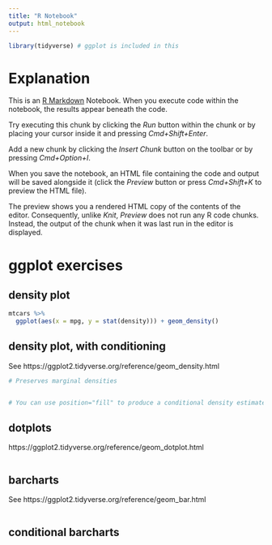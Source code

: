 ```yaml
---
title: "R Notebook"
output: html_notebook
---
```


```r
library(tidyverse) # ggplot is included in this
```

# Explanation

This is an [R Markdown](http://rmarkdown.rstudio.com) Notebook. When you execute code within the notebook, the results appear beneath the code. 

Try executing this chunk by clicking the *Run* button within the chunk or by placing your cursor inside it and pressing *Cmd+Shift+Enter*. 

Add a new chunk by clicking the *Insert Chunk* button on the toolbar or by pressing *Cmd+Option+I*.

When you save the notebook, an HTML file containing the code and output will be saved alongside it (click the *Preview* button or press *Cmd+Shift+K* to preview the HTML file). 

The preview shows you a rendered HTML copy of the contents of the editor. Consequently, unlike *Knit*, *Preview* does not run any R code chunks. Instead, the output of the chunk when it was last run in the editor is displayed.


# ggplot exercises

## density plot

```r
mtcars %>%
  ggplot(aes(x = mpg, y = stat(density))) + geom_density()
```

## density plot, with conditioning

See https://ggplot2.tidyverse.org/reference/geom_density.html

```r

# Preserves marginal densities


# You can use position="fill" to produce a conditional density estimate

```

## dotplots

https://ggplot2.tidyverse.org/reference/geom_dotplot.html

```r

```


## barcharts

See https://ggplot2.tidyverse.org/reference/geom_bar.html


```r

```

## conditional barcharts

```r

```

